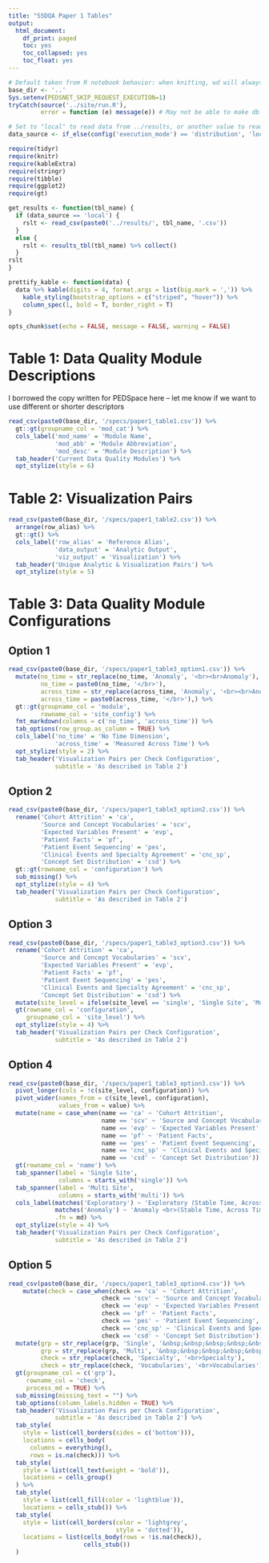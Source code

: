 ```yaml
---
title: "SSDQA Paper 1 Tables"
output:
  html_document:
    df_print: paged
    toc: yes
    toc_collapsed: yes
    toc_float: yes
---
```


```r
# Default taken from R notebook behavior: when knitting, wd will always be location of notebook
base_dir <- '..'
Sys.setenv(PEDSNET_SKIP_REQUEST_EXECUTION=1)
tryCatch(source('../site/run.R'),
         error = function (e) message(e)) # May not be able to make db connection

# Set to "local" to read data from ../results, or another value to read from db
data_source <- if_else(config('execution_mode') == 'distribution', 'local', 'not_local')

require(tidyr)
require(knitr)
require(kableExtra)
require(stringr)
require(tibble)
require(ggplot2)
require(gt)

get_results <- function(tbl_name) {
  if (data_source == 'local') {
    rslt <- read_csv(paste0('../results/', tbl_name, '.csv'))
  }
  else {
    rslt <- results_tbl(tbl_name) %>% collect()
  }
rslt
}

prettify_kable <- function(data) {
  data %>% kable(digits = 4, format.args = list(big.mark = ',')) %>%
    kable_styling(bootstrap_options = c("striped", "hover")) %>%
    column_spec(1, bold = T, border_right = T)
}

opts_chunk$set(echo = FALSE, message = FALSE, warning = FALSE)

```

# Table 1: Data Quality Module Descriptions

I borrowed the copy written for PEDSpace here -- let me know if we want to use different or shorter descriptors

```r

read_csv(paste0(base_dir, '/specs/paper1_table1.csv')) %>%
  gt::gt(groupname_col = 'mod_cat') %>%
  cols_label('mod_name' = 'Module Name',
             'mod_abb' = 'Module Abbreviation',
             'mod_desc' = 'Module Description') %>%
  tab_header('Current Data Quality Modules') %>%
  opt_stylize(style = 6)


```


# Table 2: Visualization Pairs
```r

read_csv(paste0(base_dir, '/specs/paper1_table2.csv')) %>% 
  arrange(row_alias) %>%
  gt::gt() %>% 
  cols_label('row_alias' = 'Reference Alias',
             'data_output' = 'Analytic Output',
             'viz_output' = 'Visualization') %>%
  tab_header('Unique Analytic & Visualization Pairs') %>%
  opt_stylize(style = 5)


```

# Table 3: Data Quality Module Configurations

## Option 1

```r

read_csv(paste0(base_dir, '/specs/paper1_table3_option1.csv')) %>%
  mutate(no_time = str_replace(no_time, 'Anomaly', '<br><br>Anomaly'),
         no_time = paste0(no_time, '</br>'),
         across_time = str_replace(across_time, 'Anomaly', '<br><br>Anomaly'),
         across_time = paste0(across_time, '</br>'),) %>%
  gt::gt(groupname_col = 'module',
         rowname_col = 'site_config') %>%
  fmt_markdown(columns = c('no_time', 'across_time')) %>%
  tab_options(row_group.as_column = TRUE) %>%
  cols_label('no_time' = 'No Time Dimension',
             'across_time' = 'Measured Across Time') %>%
  opt_stylize(style = 2) %>% 
  tab_header('Visualization Pairs per Check Configuration',
             subtitle = 'As described in Table 2')


```

## Option 2

```r

read_csv(paste0(base_dir, '/specs/paper1_table3_option2.csv')) %>%
  rename('Cohort Attrition' = 'ca',
         'Source and Concept Vocabularies' = 'scv',
         'Expected Variables Present' = 'evp',
         'Patient Facts' = 'pf',
         'Patient Event Sequencing' = 'pes', 
         'Clinical Events and Specialty Agreement' = 'cnc_sp',
         'Concept Set Distribution' = 'csd') %>%
  gt::gt(rowname_col = 'configuration') %>%
  sub_missing() %>%
  opt_stylize(style = 4) %>%
  tab_header('Visualization Pairs per Check Configuration',
             subtitle = 'As described in Table 2')

```

## Option 3
```r

read_csv(paste0(base_dir, '/specs/paper1_table3_option3.csv')) %>%
  rename('Cohort Attrition' = 'ca',
         'Source and Concept Vocabularies' = 'scv',
         'Expected Variables Present' = 'evp',
         'Patient Facts' = 'pf',
         'Patient Event Sequencing' = 'pes', 
         'Clinical Events and Specialty Agreement' = 'cnc_sp',
         'Concept Set Distribution' = 'csd') %>%
  mutate(site_level = ifelse(site_level == 'single', 'Single Site', 'Multi Site')) %>%
  gt(rowname_col = 'configuration',
     groupname_col = 'site_level') %>%
  opt_stylize(style = 4) %>%
  tab_header('Visualization Pairs per Check Configuration',
             subtitle = 'As described in Table 2')

```

## Option 4
```r

read_csv(paste0(base_dir, '/specs/paper1_table3_option3.csv')) %>%
  pivot_longer(cols = !c(site_level, configuration)) %>%
  pivot_wider(names_from = c(site_level, configuration),
              values_from = value) %>%
  mutate(name = case_when(name == 'ca' ~ 'Cohort Attrition',
                          name == 'scv' ~ 'Source and Concept Vocabularies',
                          name == 'evp' ~ 'Expected Variables Present',
                          name == 'pf' ~ 'Patient Facts',
                          name == 'pes' ~ 'Patient Event Sequencing',
                          name == 'cnc_sp' ~ 'Clinical Events and Specialty Agreement',
                          name == 'csd' ~ 'Concept Set Distribution')) %>%
  gt(rowname_col = 'name') %>%
  tab_spanner(label = 'Single Site',
              columns = starts_with('single')) %>%
  tab_spanner(label = 'Multi Site',
              columns = starts_with('multi')) %>%
  cols_label(matches('Exploratory') ~ 'Exploratory (Stable Time, Across Time)',
             matches('Anomaly') ~ 'Anomaly <br>(Stable Time, Across Time)</br>',
             .fn = md) %>%
  opt_stylize(style = 4) %>%
  tab_header('Visualization Pairs per Check Configuration',
             subtitle = 'As described in Table 2')

```

## Option 5

```r

read_csv(paste0(base_dir, '/specs/paper1_table3_option4.csv')) %>%
    mutate(check = case_when(check == 'ca' ~ 'Cohort Attrition',
                          check == 'scv' ~ 'Source and Concept Vocabularies',
                          check == 'evp' ~ 'Expected Variables Present',
                          check == 'pf' ~ 'Patient Facts',
                          check == 'pes' ~ 'Patient Event Sequencing',
                          check == 'cnc_sp' ~ 'Clinical Events and Specialty Agreement',
                          check == 'csd' ~ 'Concept Set Distribution')) %>%
  mutate(grp = str_replace(grp, 'Single', '&nbsp;&nbsp;&nbsp;&nbsp;&nbsp;&nbsp;&nbsp;&nbsp;&nbsp;&nbsp;&nbsp;&nbsp;&nbsp;&nbsp;&nbsp;&nbsp;&nbsp;&nbsp;&nbsp;&nbsp;&nbsp;&nbsp;&nbsp;&nbsp;&nbsp;&nbsp;&nbsp;&nbsp;&nbsp;&nbsp;&nbsp;&nbsp;&nbsp;&nbsp;&nbsp;&nbsp;&nbsp;&nbsp;&nbsp;&nbsp;&nbsp;&nbsp;&nbsp;&nbsp;&nbsp;&nbsp;&nbsp;&nbsp;&nbsp;&nbsp;&nbsp;&nbsp;&nbsp;&nbsp;&nbsp;&nbsp;&nbsp;&nbsp;&nbsp;&nbsp;Single'),
         grp = str_replace(grp, 'Multi', '&nbsp;&nbsp;&nbsp;&nbsp;&nbsp;&nbsp;&nbsp;&nbsp;&nbsp;&nbsp;Multi'),
         check = str_replace(check, 'Specialty', '<br>Specialty'),
         check = str_replace(check, 'Vocabularies', '<br>Vocabularies')) %>%
  gt(groupname_col = c('grp'),
     rowname_col = 'check',
     process_md = TRUE) %>%
  sub_missing(missing_text = "") %>%
  tab_options(column_labels.hidden = TRUE) %>%
  tab_header('Visualization Pairs per Check Configuration',
             subtitle = 'As described in Table 2') %>%
  tab_style(
    style = list(cell_borders(sides = c('bottom'))),
    locations = cells_body(
      columns = everything(),
      rows = is.na(check))) %>%
  tab_style(
    style = list(cell_text(weight = 'bold')),
    locations = cells_group()
  ) %>%
  tab_style(
    style = list(cell_fill(color = 'lightblue')),
    locations = cells_stub()) %>%
  tab_style(
    style = list(cell_borders(color = 'lightgrey',
                              style = 'dotted')),
    locations = list(cells_body(rows = !is.na(check)),
                     cells_stub())
  )


```
